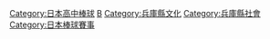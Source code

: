 [[Category:日本高中棒球‎|Category:日本高中棒球‎]]
[[Category:日本高中阶段体育竞赛|B]]
[[Category:兵庫縣文化|Category:兵庫縣文化]]
[[Category:兵庫縣社會|Category:兵庫縣社會]]
[[Category:日本棒球賽事|Category:日本棒球賽事]]
